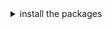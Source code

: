 <details><summary>install the packages</summary>

Install from [the React bundle](?path=/docs/introduction-installation--page) or as a standalone component:

```bash
    npm install @orbit-ui/css-normalize @orbit-ui/tachyons @orbit-ui/foundation
```

</details>





